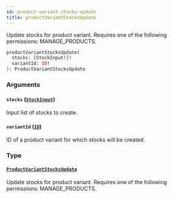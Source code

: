 ```yaml
---
id: product-variant-stocks-update
title: productVariantStocksUpdate
---
```


Update stocks for product variant. Requires one of the following permissions: MANAGE_PRODUCTS.

```graphql
productVariantStocksUpdate(
  stocks: [StockInput!]!
  variantId: ID!
): ProductVariantStocksUpdate
```

### Arguments

#### `stocks` ([`StockInput`](../../../developer/api-reference/inputs/stock-input))

Input list of stocks to create.

#### `variantId` ([`ID`](../../../developer/api-reference/scalars/id))

ID of a product variant for which stocks will be created.

### Type

#### [`ProductVariantStocksUpdate`](../../../developer/api-reference/objects/product-variant-stocks-update)

Update stocks for product variant. Requires one of the following permissions: MANAGE_PRODUCTS.
